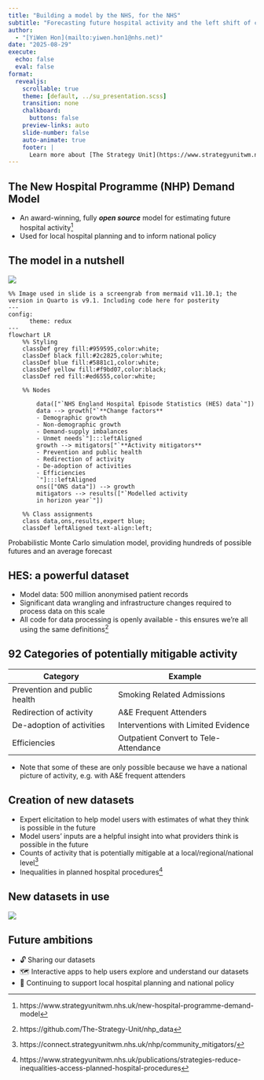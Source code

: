 ```yaml
---
title: "Building a model by the NHS, for the NHS"
subtitle: "Forecasting future hospital activity and the left shift of care \n ADRUK 2025"
author:
  - "[YiWen Hon](mailto:yiwen.hon1@nhs.net)"
date: "2025-08-29"
execute:
  echo: false
  eval: false
format:
  revealjs:
    scrollable: true
    theme: [default, ../su_presentation.scss]
    transition: none
    chalkboard:
      buttons: false
    preview-links: auto
    slide-number: false
    auto-animate: true
    footer: |
      Learn more about [The Strategy Unit](https://www.strategyunitwm.nhs.uk/)
---
```


## The New Hospital Programme (NHP) Demand Model

- An award-winning, fully _**open source**_ model for estimating future hospital activity^[https://www.strategyunitwm.nhs.uk/new-hospital-programme-demand-model]
- Used for local hospital planning and to inform national policy

## The model in a nutshell

![](NHP_ADRUK.png){width=120%, fig-alt="Flow chart of the NHP model"}

```mermaid
%% Image used in slide is a screengrab from mermaid v11.10.1; the version in Quarto is v9.1. Including code here for posterity
---
config:
      theme: redux
---
flowchart LR
    %% Styling
    classDef grey fill:#959595,color:white;
    classDef black fill:#2c2825,color:white;
    classDef blue fill:#5881c1,color:white;
    classDef yellow fill:#f9bd07,color:black;
    classDef red fill:#ed6555,color:white;

    %% Nodes

        data(["`NHS England Hospital Episode Statistics (HES) data`"])
        data --> growth["`**Change factors**
        - Demographic growth
        - Non-demographic growth
        - Demand-supply imbalances
        - Unmet needs`"]:::leftAligned
        growth --> mitigators["`**Activity mitigators**
        - Prevention and public health
        - Redirection of activity
        - De-adoption of activities
        - Efficiencies
        `"]:::leftAligned
        ons(["ONS data"]) --> growth
        mitigators --> results(["`Modelled activity 
        in horizon year`"])

    %% Class assignments
    class data,ons,results,expert blue;
    classDef leftAligned text-align:left;

```



Probabilistic Monte Carlo simulation model, providing hundreds of possible futures and an average forecast


## HES: a powerful dataset

* Model data: 500 million anonymised patient records
* Significant data wrangling and infrastructure changes required to process data on this scale
* All code for data processing is openly available - this ensures we're all using the same definitions^[https://github.com/The-Strategy-Unit/nhp_data]

## 92 Categories of potentially mitigable activity

| Category | Example |
|----------|----------|
| Prevention and public health | Smoking Related Admissions |
| Redirection of activity |A&E Frequent Attenders |
| De-adoption of activities | Interventions with Limited Evidence |
| Efficiencies | Outpatient Convert to Tele-Attendance |


::: {.notes}
* Note that some of these are only possible because we have a national picture of activity, e.g. with A&E frequent attenders 
:::

## Creation of new datasets

* Expert elicitation to help model users with estimates of what they think is possible in the future
* Model users' inputs are a helpful insight into what providers think is possible in the future
* Counts of activity that is potentially mitigable at a local/regional/national level^[https://connect.strategyunitwm.nhs.uk/nhp/community_mitigators/]
* Inequalities in planned hospital procedures^[https://www.strategyunitwm.nhs.uk/publications/strategies-reduce-inequalities-access-planned-hospital-procedures]

## New datasets in use 

![](planned_ambitious_future.png){fig-alt="Three graphs side by side; the title is Projected beddays compared to baseline of 55 million in 2022/23. the ambitious graph shows a decrease in activity to 46.6 million. The steady graph shows an increase in activity to 76.8 million. The Planned graph shows an increase in activity to 63.5 million."}

## Future ambitions

* 🔓 Sharing our datasets
* 🗺️ Interactive apps to help users explore and understand our datasets
* 🔭 Continuing to support local hospital planning and national policy

